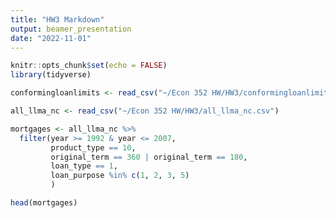```yaml
---
title: "HW3 Markdown"
output: beamer_presentation
date: "2022-11-01"
---
```


```r
knitr::opts_chunk$set(echo = FALSE)
library(tidyverse)
```

```r
conformingloanlimits <- read_csv("~/Econ 352 HW/HW3/conformingloanlimits.csv")
```


```r
all_llma_nc <- read_csv("~/Econ 352 HW/HW3/all_llma_nc.csv")

```

```r

mortgages <- all_llma_nc %>% 
  filter(year >= 1992 & year <= 2007,
         product_type == 10,
         original_term == 360 | original_term == 180,
         loan_type == 1,
         loan_purpose %in% c(1, 2, 3, 5)
         )

head(mortgages)

```

